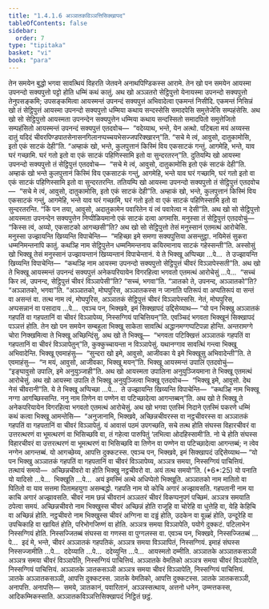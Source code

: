 ```yaml
---
title: "1.4.1.6 अञ्ञातकविञ्ञत्तिसिक्खापद"
tableOfContents: false
sidebar:
  order: 7
type: "tipitaka"
basket: "vi"
book: "para"
---
```



<DynamicBreadcrumb />

<Division number="515" book="para">

<Paragraph number="1974" book="para">
तेन समयेन बुद्धो भगवा सावत्थियं विहरति जेतवने अनाथपिण्डिकस्स आरामे. तेन खो पन समयेन आयस्मा उपनन्दो सक्यपुत्तो पट्टो होति धम्मिं कथं कातुं. अथ खो अञ्ञतरो सेट्ठिपुत्तो येनायस्मा उपनन्दो सक्यपुत्तो तेनुपसङ्कमि; उपसङ्कमित्वा आयस्मन्तं उपनन्दं सक्यपुत्तं अभिवादेत्वा एकमन्तं निसीदि. एकमन्तं निसिन्नं खो तं सेट्ठिपुत्तं आयस्मा उपनन्दो सक्यपुत्तो धम्मिया कथाय सन्दस्सेसि समादपेसि समुत्तेजेसि सम्पहंसेसि. अथ खो सो सेट्ठिपुत्तो आयस्मता उपनन्देन सक्यपुत्तेन धम्मिया कथाय सन्दस्सितो समादपितो समुत्तेजितो सम्पहंसितो आयस्मन्तं उपनन्दं सक्यपुत्तं एतदवोच—  “वदेय्याथ, भन्ते, येन अत्थो. पटिबला मयं अय्यस्स दातुं यदिदं चीवरपिण्डपातसेनासनगिलानप्पच्चयभेसज्जपरिक्खारन्”ति. “सचे मे त्वं, आवुसो, दातुकामोसि, इतो एकं साटकं देही”ति. “अम्हाकं खो, भन्ते, कुलपुत्तानं किस्मिं विय एकसाटकं गन्तुं. आगमेहि, भन्ते, याव घरं गच्छामि. घरं गतो इतो वा एकं साटकं पहिणिस्सामि इतो वा सुन्दरतरन्”ति.
</Paragraph>

<Paragraph number="1975" book="para">
दुतियम्पि खो आयस्मा उपनन्दो सक्यपुत्तो तं सेट्ठिपुत्तं एतदवोच—  “सचे मे त्वं, आवुसो, दातुकामोसि इतो एकं साटकं देही”ति. अम्हाकं खो भन्ते कुलपुत्तानं किस्मिं विय एकसाटकं गन्तुं, आगमेहि, भन्ते याव घरं गच्छामि, घरं गतो इतो वा एकं साटकं पहिणिस्सामि इतो वा सुन्दरतरन्ति.
</Paragraph>

<Paragraph number="1976" book="para">
ततियम्पि खो आयस्मा उपनन्दो सक्यपुत्तो तं सेट्ठिपुत्तं एतदवोच—  “सचे मे त्वं, आवुसो, दातुकामोसि, इतो एकं साटकं देही”ति. अम्हाकं खो, भन्ते, कुलपुत्तानं किस्मिं विय एकसाटकं गन्तुं, आगमेहि, भन्ते याव घरं गच्छामि, घरं गतो इतो वा एकं साटकं पहिणिस्सामि इतो वा सुन्दरतरन्ति. “किं पन तया, आवुसो, अदातुकामेन पवारितेन यं त्वं पवारेत्वा न देसी”ति.
</Paragraph>

<Paragraph number="1977" book="para">
अथ खो सो सेट्ठिपुत्तो आयस्मता उपनन्देन सक्यपुत्तेन निप्पीळियमानो एकं साटकं दत्वा अगमासि. मनुस्सा तं सेट्ठिपुत्तं एतदवोचुं—  “किस्स त्वं, अय्यो, एकसाटको आगच्छसी”ति? अथ खो सो सेट्ठिपुत्तो तेसं मनुस्सानं एतमत्थं आरोचेसि. मनुस्सा उज्झायन्ति खिय्यन्ति विपाचेन्ति—  “महिच्छा इमे समणा सक्यपुत्तिया असन्तुट्ठा. नयिमेसं सुकरा धम्मनिमन्तनापि कातुं. कथञ्हि नाम सेट्ठिपुत्तेन धम्मनिमन्तनाय कयिरमानाय साटकं गहेस्सन्ती”ति.
</Paragraph>

<Paragraph number="1978" book="para">
अस्सोसुं खो भिक्खू तेसं मनुस्सानं उज्झायन्तानं खिय्यन्तानं विपाचेन्तानं. ये ते भिक्खू अप्पिच्छा …पे…  ते उज्झायन्ति खिय्यन्ति विपाचेन्ति—  “कथञ्हि नाम आयस्मा उपनन्दो सक्यपुत्तो सेट्ठिपुत्तं चीवरं विञ्ञापेस्सती”ति.
</Paragraph>

<Paragraph number="1979" book="para">
अथ खो ते भिक्खू आयस्मन्तं उपनन्दं सक्यपुत्तं अनेकपरियायेन विगरहित्वा भगवतो एतमत्थं आरोचेसुं …पे…  “सच्चं किर त्वं, उपनन्द, सेट्ठिपुत्तं चीवरं विञ्ञापेसी”ति? “सच्चं, भगवा”ति. “ञातको ते, उपनन्द, अञ्ञातको”ति? “अञ्ञातको, भगवा”ति. “अञ्ञातको, मोघपुरिस, अञ्ञातकस्स न जानाति पतिरूपं वा अप्पतिरूपं वा सन्तं वा असन्तं वा. तत्थ नाम त्वं, मोघपुरिस, अञ्ञातकं सेट्ठिपुत्तं चीवरं विञ्ञापेस्ससि. नेतं, मोघपुरिस, अप्पसन्नानं वा पसादाय …पे…  एवञ्च पन, भिक्खवे, इमं सिक्खापदं उद्दिसेय्याथ—
</Paragraph>

</Division>
<Division number="516" book="para">

<Paragraph number="1980" book="para">
<Emphasis>“यो पन भिक्खु अञ्ञातकं गहपतिं वा गहपतानिं वा चीवरं विञ्ञापेय्य, निस्सग्गियं पाचित्तियन्”</Emphasis>ति.
</Paragraph>

<Paragraph number="1981" book="para">
एवञ्चिदं भगवता भिक्खूनं सिक्खापदं पञ्ञत्तं होति.
</Paragraph>

</Division>
<Division number="517" book="para">

<Paragraph number="1982" book="para">
तेन खो पन समयेन सम्बहुला भिक्खू साकेता सावत्थिं अद्धानमग्गप्पटिपन्ना होन्ति. अन्तरामग्गे चोरा निक्खमित्वा ते भिक्खू अच्छिन्दिंसु. अथ खो ते भिक्खू—  “भगवता पटिक्खित्तं अञ्ञातकं गहपतिं वा गहपतानिं वा चीवरं विञ्ञापेतुन्”ति, कुक्कुच्चायन्ता न विञ्ञापेसुं. यथानग्गाव सावत्थिं गन्त्वा भिक्खू अभिवादेन्ति. भिक्खू एवमाहंसु—  “सुन्दरा खो इमे, आवुसो, आजीवका ये इमे भिक्खूसु अभिवादेन्ती”ति. ते एवमाहंसु—  “न मयं, आवुसो, आजीवका, भिक्खू मयन्”ति. भिक्खू आयस्मन्तं उपालिं एतदवोचुं—  “इङ्घावुसो उपालि, इमे अनुयुञ्जाही”ति. अथ खो आयस्मता उपालिना अनुयुञ्जियमाना ते भिक्खू एतमत्थं आरोचेसुं. अथ खो आयस्मा उपालि ते भिक्खू अनुयुञ्जित्वा भिक्खू एतदवोच—  “भिक्खू इमे, आवुसो. देथ नेसं चीवरानी”ति. ये ते भिक्खू अप्पिच्छा …पे…  ते उज्झायन्ति खिय्यन्ति विपाचेन्ति—  “कथञ्हि नाम भिक्खू नग्गा आगच्छिस्सन्ति. ननु नाम तिणेन वा पण्णेन वा पटिच्छादेत्वा आगन्तब्बन्”ति.
</Paragraph>

<Paragraph number="1983" book="para">
अथ खो ते भिक्खू ते अनेकपरियायेन विगरहित्वा भगवतो एतमत्थं आरोचेसुं. अथ खो भगवा एतस्मिं निदाने एतस्मिं पकरणे धम्मिं कथं कत्वा भिक्खू आमन्तेसि—  “अनुजानामि, भिक्खवे, अच्छिन्नचीवरस्स वा नट्ठचीवरस्स वा अञ्ञातकं गहपतिं वा गहपतानिं वा चीवरं विञ्ञापेतुं. यं आवासं पठमं उपगच्छति, सचे तत्थ होति संघस्स विहारचीवरं वा उत्तरत्थरणं वा भूमत्थरणं वा भिसिच्छवि वा, तं गहेत्वा पारुपितुं ‘लभित्वा ओदहिस्सामी’ति. नो चे होति संघस्स विहारचीवरं वा उत्तरत्थरणं वा भूमत्थरणं वा भिसिच्छवि वा तिणेन वा पण्णेन वा पटिच्छादेत्वा आगन्तब्बं; न त्वेव नग्गेन आगन्तब्बं. यो आगच्छेय्य, आपत्ति दुक्कटस्स. एवञ्च पन, भिक्खवे, इमं सिक्खापदं उद्दिसेय्याथ—
</Paragraph>

</Division>
<Division number="518" book="para">

<Paragraph number="1984" book="para">
<Emphasis>“यो पन भिक्खु अञ्ञातकं गहपतिं वा गहपतानिं वा चीवरं विञ्ञापेय्य, अञ्ञत्र समया, निस्सग्गियं पाचित्तियं. तत्थायं समयो—  अच्छिन्नचीवरो वा होति भिक्खु नट्ठचीवरो वा. अयं तत्थ समयो”</Emphasis>ति. (*6*:<Emphasis>25</Emphasis>)
</Paragraph>

</Division>
<Division number="519" book="para">

<Paragraph number="1985" book="para">
<Emphasis>यो पना</Emphasis>ति यो यादिसो …पे…  <Emphasis>भिक्खू</Emphasis>ति …पे…  अयं इमस्मिं अत्थे अधिप्पेतो भिक्खूति.
</Paragraph>

<Paragraph number="1986" book="para">
<Emphasis>अञ्ञातको</Emphasis> नाम मातितो वा पितितो वा याव सत्तमा पितामहयुगा असम्बद्धो.
</Paragraph>

<Paragraph number="1987" book="para">
<Emphasis>गहपति</Emphasis> नाम यो कोचि अगारं अज्झावसति.
</Paragraph>

<Paragraph number="1988" book="para">
<Emphasis>गहपतानी</Emphasis> नाम या काचि अगारं अज्झावसति.
</Paragraph>

<Paragraph number="1989" book="para">
<Emphasis>चीवरं</Emphasis> नाम छन्नं चीवरानं अञ्ञतरं चीवरं विकप्पनुपगं पच्छिमं.
</Paragraph>

<Paragraph number="1990" book="para">
<Emphasis>अञ्ञत्र समया</Emphasis>ति ठपेत्वा समयं.
</Paragraph>

<Paragraph number="1991" book="para">
<Emphasis>अच्छिन्नचीवरो</Emphasis> नाम भिक्खुस्स चीवरं अच्छिन्नं होति राजूहि वा चोरेहि वा धुत्तेहि वा, येहि केहिचि वा अच्छिन्नं होति.
</Paragraph>

<Paragraph number="1992" book="para">
<Emphasis>नट्ठचीवरो</Emphasis> नाम भिक्खुस्स चीवरं अग्गिना वा दड्ढं होति, उदकेन वा वूळ्हं होति, उन्दूरेहि वा उपचिकाहि वा खायितं होति, परिभोगजिण्णं वा होति.
</Paragraph>

<Paragraph number="1993" book="para">
अञ्ञत्र समया विञ्ञापेति, पयोगे दुक्कटं. पटिलाभेन निस्सग्गियं होति. निस्सज्जितब्बं संघस्स वा गणस्स वा पुग्गलस्स वा. एवञ्च पन, भिक्खवे, निस्सज्जितब्बं …पे…  इदं मे, भन्ते, चीवरं अञ्ञातकं गहपतिकं, अञ्ञत्र समया विञ्ञापितं, निस्सग्गियं. इमाहं संघस्स निस्सज्जामीति …पे…  ददेय्याति …पे…  ददेय्युन्ति …पे…  आयस्मतो दम्मीति.
</Paragraph>

</Division>
<Division number="520" book="para">

<Paragraph number="1994" book="para">
अञ्ञातके अञ्ञातकसञ्ञी अञ्ञत्र समया चीवरं विञ्ञापेति, निस्सग्गियं पाचित्तियं. अञ्ञातके वेमतिको अञ्ञत्र समया चीवरं विञ्ञापेति, निस्सग्गियं पाचित्तियं. अञ्ञातके ञातकसञ्ञी अञ्ञत्र समया चीवरं विञ्ञापेति, निस्सग्गियं पाचित्तियं.
</Paragraph>

<Paragraph number="1995" book="para">
ञातके अञ्ञातकसञ्ञी, आपत्ति दुक्कटस्स. ञातके वेमतिको, आपत्ति दुक्कटस्स. ञातके ञातकसञ्ञी, अनापत्ति.
</Paragraph>

</Division>
<Division number="521" book="para">

<Paragraph number="1996" book="para">
अनापत्ति—  समये, ञातकानं, पवारितानं, अञ्ञस्सत्थाय, अत्तनो धनेन, उम्मत्तकस्स, आदिकम्मिकस्साति.

</Paragraph>
</Division>

<Paragraph number="1997" type="center" book="para">
अञ्ञातकविञ्ञत्तिसिक्खापदं निट्ठितं छट्ठं.
</Paragraph>